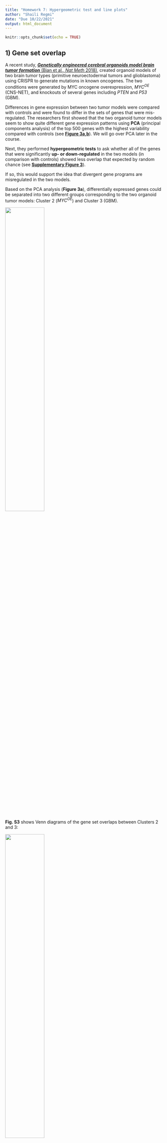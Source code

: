 ---
title: "Homework 7: Hypergeometric test and line plots"
author: "Shaili Regmi"
date: "Due 10/22/2021"
output: html_document
---

```{r setup, include=FALSE}
knitr::opts_chunk$set(echo = TRUE)
```


## 1) Gene set overlap

A recent study, [***Genetically engineered cerebral organoids model brain tumor formation*** (Bian et al., *Nat Meth* 2018)](https://www.nature.com/articles/s41592-018-0070-7),
created organoid models of two brain tumor types (primitive neuroectodermal
tumors and glioblastoma) using CRISPR to generate mutations in known oncogenes. 
The two conditions were generated by MYC oncogene overexpression, *MYC^OE^* (CNS-NET), and knockouts of several genes including *PTEN* and *P53* (GBM).

Differences in gene expression between two tumor models were compared with controls
and were found to differ in the sets of genes that were mis-regulated. 
The researchers first showed that the two organoid tumor models seem to show quite different
gene expression patterns using **PCA** (principal components analysis) of the top 500
genes with the highest variability compared with controls (see [**Figure 3a,b**](https://www.nature.com/articles/s41592-018-0070-7/figures/3)). 
We will go over PCA later in the course.

Next, they performed **hypergeometric tests** to ask whether all of the genes that 
were significantly **up- or down-regulated** in the two models (in comparison with 
controls) showed less overlap that expected by random chance (see [**Supplementary Figure 3**](https://www.nature.com/articles/s41592-018-0070-7/figures/9)).

If so, this would support the idea that divergent gene programs are misregulated 
in the two models.

Based on the PCA analysis (**Figure 3a**), differentially expressed genes could be separated into two different groups corresponding to the two organoid tumor models: Cluster 2 (*MYC^OE^*) and Cluster 3 (GBM).

![](HW7_data/Bian_Fig3a.png){width=50%}

**Fig. S3** shows Venn diagrams of the gene set overlaps between Clusters 2 and 3:

![](HW7_data/Bian_FigS3a.png){width=50%}

Your question is whether the differentially expressed genes in these two clusters overlap by **less** than expected by chance. Here we will focus on just the **up-regulated genes**. How will you set up the problem?


### a) Expected gene set overlap based on independence

In total, 4034 genes were up-regulated in at least one of the organoid tumor models (vs. controls). The rest of the numbers you will need are shown in the Venn diagrams in Fig. S3. A framework for organizing the data has been set up below to help get you started.

```{r, collapse=T}
## Up-regulated genes ======================================================== #
## 4034 genes up-regulated in either experiment (vs control)

ol.obs = 92 # overlap
A = 2155 + 92      # total size of Cluster 2 (Set A = bigger set)
B = 203 + 92      # total size of Cluster 3 (Set B = smaller set)
N = 4034      # total genes up-regulated in both experiments
 
# What is the expected overlap based on the null hypothesis of independence?
ol.exp = A * B / N
ol.exp
```


### b) Hypergeometric test

Find a p-value for the observed overlap with a hypergeometric test using `dhyper` and `pyhper`. Remember, you are looking for less overlap than expected between the two sets (is this the lower tail or the upper tail?).

First, look up the documentation on these functions.
```{r}
?dhyper
```

Here are some additional tips to help you figure out how to parameterize the functions:

+ $x$: this is the observed overlap
+ $m$: pick one gene set, call this Set A
+ $n$: this is the total number of genes NOT in Set A (out of all the up-regulated genes)
+ $k$: the other set (Set B)
  +  Note that the maximum possible size of the overlap would be the total size of the smaller gene set (which cluster is that here?)
  + It does not really matter which set you choose to use for $m$ or $k$; the p-value will be the same either way.

```{r, collapse=T}
## p-value using hypergeometric test ========================================= #

# using CDF function
phyper(q = ol.obs, m = A, n = N - A, k = B)

# using PDF function
sum(dhyper(x = 0:ol.obs, m = A, n = N - A, k = B))

```


### c) Fisher's Exact Test

The hypergeometric test is equivalent to a one-tailed Fisher's test (but it is 
actually more efficient in R). Use a Fisher's test to make the same comparison as above. Here are some helpful hints:

+ You want to perform a one-sided test for more extreme values than the ones observed, given all possible combinations of values "conditioned on fixed margins" (which tail are you looking for here?).
+ Make a contingency table: orientation is arbitrary, but by convention put the categories "of interest" first.
  + Put the overlap in the top left cell (*a*, a.k.a. $x_{11}$).
  + Put the remainder of the A and B sets (minus the overlap) in the right (*b*, $x_{12}$) and bottom left (*c*, $x_{21}$) cells.
  + Put the remainder of the up-regulated genes in (*d*, $x_{22}$).

```{r, collapse=T}
## with Fisher's exact test ================================================== #
Ao = 2155
Bo = 203

table_observed = rbind(c(ol.obs, Ao),
                       c(Bo, N - Ao - Bo - ol.obs))

fisher.test(table_observed, alternative = "less")$p.value

```

### d) How do the p-values compare?

```{r}
# The p-values are the same (1.001302e-18) from both the hypergeometric test and from the Fisher's exact test.
```


## 2) Line plots: Mean, SD, SEM

Please read the short article *Error bars (Nat Meth 2013)* provided with this assignment.

### a) What is the difference between the standard error (SEM) of the mean and standard deviation?  
```{r eval=FALSE}
# SD / SD error bars represent the spread of the population i.e. they reflect the variation of the data but not the error in the measurement. SEM / SEM error bars reflect the uncertainty in the mean and its dependency on the sample size (n). SEM and SD are related by SEM = SD / square root of n.
```

### b) What are some common misconceptions about interpreting error bars?
```{r eval=FALSE}
# A gap between the bars does not ensure significance and overlap does not rule out significance. These interpretations depend on the type of bar.
# SD bars do not reflect the error in the measurement.
# CI bars don't always capture the mean of a second sample drawn from the same population because CI position and size vary among sample.
# Error bars for small sample sizes are not always robust or informative.
```

## 3) Cancer metabolism

In the paper [***Metabolic competition in the tumor microenvironment is a driver of cancer progression*** (Chang et al., *Cell* 2015)](https://www.ncbi.nlm.nih.gov/pmc/articles/PMC4864363/), the authors use mouse models to demonstrate that in cancers, T cells are metabolically restricted by tumor glucose consumption, ultimately allowing tumor progression. The authors use line graphs in **Figure 4B**:

![](HW7_data/Chang_Fig4B.png){width=60%}

### a) What question were the researchers trying to answer in this Figure?
```{r eval=FALSE}
# Do different blockade antibodies (that target proteins that inhibit T-cell) affect the size of progressing tumors?
```

### b) How many replicates were performed, and what do the error bars represent?
```{r eval=FALSE}
# >= 3 independent replicates were performed. 6-8 mice each were injected with progressing tumors and treated with the different blockade antibodies or with isotype control antibody and an isotype control was also done for the regressing tumor. The error bars represent the Standard Error of the Mean (SEM).
```

### c) Do you think this an appropriate way to represent the data? Why or why not, and how would you try to represent them?
```{r eval=FALSE}
# No, because the sample sizes are so small that sem error bars are not really robust or informative. I would try to represent the data by showing individual data values instead. 
```
    

## 4) Spindle dynamics in evolution

The paper [***Stoichiometric interactions explain spindle dynamics and scaling across 100 million years of nematode evolution*** (Farhadifar et al., *eLife* 2020)](https://elifesciences.org/articles/55877) explores spindle dynamics in *C. elegans* using a combination of imaging methods and QTL mapping of intercross lines. Below is reproduced Figure 3 from this article:

![](HW7_data/Farhadifar_Fig3.jpg){width=80%}

### a) What question were the researchers trying to answer in this figure?
```{r eval=FALSE}
# How are spindle lengths and cell lengths associated and do they share any QTL? Do other factors influence spindle length independent of cell lengths?
```

### b) Panels C and D

About how many data points are there for each line? What do the error bars represent? Would you change anything about the way the data are represented?
```{r eval=FALSE}
# There are a lot of data points for each line. The error bars represent the SEM. Since the sample sizes are so big, the SEM is quite small so the error bars are small. Also, in this case SEM error bars are not very useful because they show that the data is precise but do not allow the comparison of the variations of the two strains. So, in this case SD error bars would be more useful to see the variation in the spindle length between the two strains or CI bars would be useful to see if there is any overlap of CI range for the strains.
```

### c) Panels E and F

What is being plotted? What do the shaded areas represent, and why do you think the researchers chose to display the variation in their measurements in this way? Would you have done anything differently?
```{r eval=FALSE}
# The mean spindle length as a function of time is being plotted for treatment groups vs. control strains. The shaded areas represent the standard deviation. The researchers may have chosen to display the variation this way because they have a lot of individual data points so drawing error bars would make it very crowded. I think showing the variation using SD is informative here to compare the variation between the treatment and the control group. Additionally, CI bars would be useful to see whether or not CI range overlap between the treatment and control groups.
```


## 5) Line plots with SD or SEM

How would you plot similar graphs in R showing SD or SEM? The dataset "HW7_data.csv" contains eight replicate measurements across 20 timepoints (0-190 seconds) for a control and a treatment condition. The data are the raw (non-normalized) values used to generate the plots in Figure 6A from 
[Cipriani et al., eLife 2021](https://elifesciences.org/articles/60833).

### a) Calculate the mean, SD, SEM

Load the dataset and use the `dplyr` package to reformat it as follows:

+ Group the data by treatment and time (hint: use `group_by()`).
+ Add 3 new columns to the data frame containing group summaries for the mean, SEM, and SD (hint: use `summarise()`).
+ Add 4 new columns containing the upper and lower limits for the SEM and the SD.
  
```{r}
library(dplyr)
data = read.csv("HW7_data/HW7_data.csv")

grouped_data = data %>% 
  group_by(TREATMENT, time) %>% 
  summarise(mean = mean(Values),
            sem = sd(Values)/sqrt(length(Values)),
            sd = sd(Values)) %>% 
  mutate(sem_upper = mean + sem,
         sem_lower = mean - sem,
         sd_upper = mean + sd,
         sd_lower = mean - sd)
grouped_data
```
    

### b) Line plot with discrete error bars showing SD

Use `ggplot2` to create a line graph to plot the mean, with discrete error bars representing the standard deviation.

+ Map the data to time (x-axis) and mean (y-axis), and use color to indicate the treatment.
+ Use a line for the geom layer.
+ Add the error bars using `geom_errorbar()` (look this up to see how to add the upper and lower boundaries). Don't forget to map the color to the treatment.
+ Add axis labels for the time (in seconds) and the values (as "Relative fluorescence").

```{r}
library(ggplot2)

ggplot(data = grouped_data,
       mapping = aes(x = time,
                     y = mean)) +
  geom_line(mapping = aes(col = TREATMENT), size = 2) +
  geom_errorbar(mapping = aes(x = time,
                          ymin = sd_lower,
                          ymax = sd_upper,
                          col = TREATMENT)) +
  xlab("Time (seconds)") +
  ylab("Relative fluorescence")
```


### c) Line plot with shaded regions showing SEM

Use `ggplot2` to create a line graph to plot the mean, with a shaded area representing the standard error of the mean. This plot will use almost the exact same code as the last graph, except you will use `geom_ribbon()` to display the upper and lower bounds of the SEM.
      
```{r}
ggplot(data = grouped_data,
       mapping = aes(x = time,
                     y = mean)) +
  geom_line(mapping = aes(col = TREATMENT), size = 1) +
  geom_ribbon(mapping = aes(x = time,
                          ymin = sem_lower,
                          ymax = sem_upper,
                          fill = TREATMENT),
                          alpha = 0.4) +
  xlab("Time (seconds)") +
  ylab("Relative fluorescence")

```


### d) Which representation do you think is most effective for these data? What would you choose to do?
```{r}
# Since we are trying to compare the two different groups, it is more effective to show the variation or extent of overlap of the CI which are given by the sd error bars and CI error bars respectively, whereas sem will only give the precision of the measurements but not much information about how the two data relate to each other. I would choose to plot the sd or CI with ribbons to make the overlap(or no overlap) more obvious.

```

